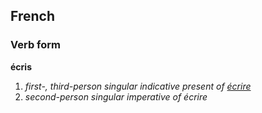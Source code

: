 ==French==
===Verb form===
'''écris'''

# ''first-, third-person singular indicative present of [[écrire]]''
# ''second-person singular imperative of écrire''